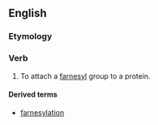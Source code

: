 ==English==

===Etymology===
{{suffix|farnesyl|ate|lang=en}}

===Verb===
{{en-verb|farnesylat}}

# {{label|en|biochemistry}} To attach a [[farnesyl]] group to a protein.

====Derived terms====
* [[farnesylation]]